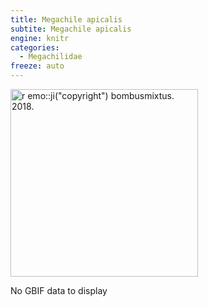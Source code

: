 ```yaml
---
title: Megachile apicalis
subtite: Megachile apicalis
engine: knitr
categories:
  - Megachilidae
freeze: auto
---
```

[![`r emo::ji("copyright")` bombusmixtus. 2018.](https://inaturalist-open-data.s3.amazonaws.com/photos/32821428/large.jpeg){height=300}](https://inaturalist.ca/observations/170248504)

No GBIF data to display
